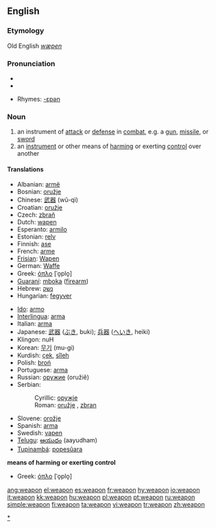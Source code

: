 ==English==

===Etymology===
Old English ''[[wæpen]]''

===Pronunciation===
* {{IPA|/wɛpən/}}
*{{audio|en-us-weapon.ogg|Audio (US)}}

* Rhymes: [[Rhymes:English:-ɛpən|-ɛpən]]

===Noun===
{{en-noun}}

# an instrument of [[attack]] or [[defense]] in [[combat]], e.g. a [[gun]], [[missile]], or [[sword]]
# an [[instrument]] or other means of [[harm]]ing or exerting [[control]] over another

====Translations====
{{trans-top|instrument of attack or defense in combat}}
*Albanian: [[armë]]
*Bosnian: [[oružje]] {{n}}
*Chinese: [[武器]] (wǔ-qì)
*Croatian: [[oružje]] {{n}}
*Czech: [[zbraň]] {{f}}
*Dutch: [[wapen]] {{n}}
*Esperanto: [[armilo]]
*Estonian: [[relv]]
*Finnish: [[ase]]
*French: [[arme]] {{f}}
*[[Frisian]]: [[Wapen]]
*German: [[Waffe]] {{f}}
*Greek: [[όπλο]] [ˈo̞plo̞] {{n}}
*[[Guaraní]]: [[mboka]] ([[firearm]])
*Hebrew: [[נשק]] {{m}}
*Hungarian: [[fegyver]]
{{trans-mid}}
*[[Ido]]: [[armo]]
*[[Interlingua]]: [[arma]]
*Italian: [[arma]] {{f}}
*Japanese: [[武器]] ([[ぶき]], buki); [[兵器]] ([[へいき]], heiki)
*Klingon: nuH
*Korean: [[무기]] (mu-gi)
*Kurdish: [[çek]], [[sîleh]]
*Polish: [[broń]] {{f}}
*Portuguese: [[arma]] {{f}}
*Russian: [[оружие]] (oružiě) {{n}}
*Serbian:
*:Cyrillic: [[оружје]] {{n}}
*:Roman: [[oružje#Serbian|oružje]] {{n}}, [[zbran]]
*Slovene: [[orožje]] {{n}}
*Spanish: [[arma]] {{f}}
*Swedish: [[vapen]] {{n}}
*[[Telugu]]: [[ఆయుధం]] (aayudham)
*[[Tupinambá]]: [[popesûara]]
{{trans-bottom}}

'''means of harming or exerting control'''
*Greek: [[όπλο]] [ˈo̞plo̞] {{n}}

[[Category:Weapons|*]]

[[ang:weapon]]
[[el:weapon]]
[[es:weapon]]
[[fr:weapon]]
[[hy:weapon]]
[[io:weapon]]
[[it:weapon]]
[[kk:weapon]]
[[hu:weapon]]
[[pl:weapon]]
[[pt:weapon]]
[[ru:weapon]]
[[simple:weapon]]
[[fi:weapon]]
[[ta:weapon]]
[[vi:weapon]]
[[tr:weapon]]
[[zh:weapon]]